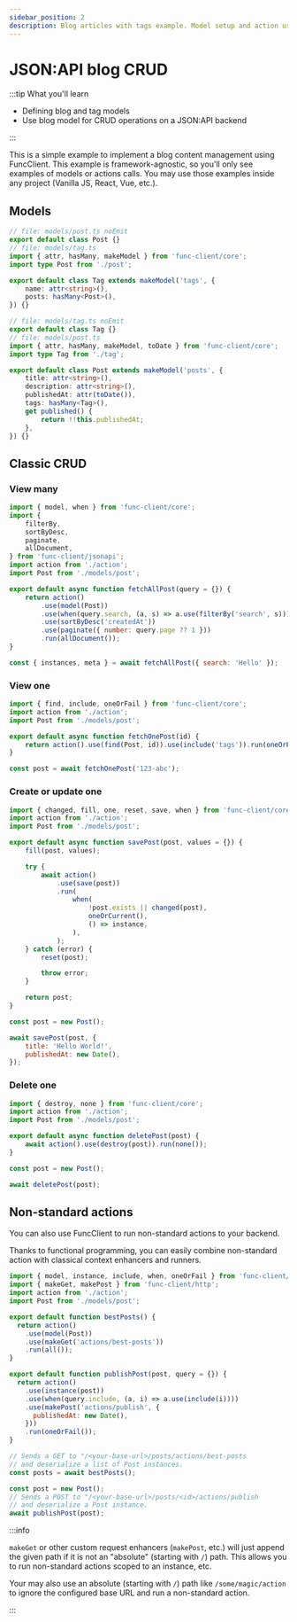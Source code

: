 ```yaml
---
sidebar_position: 2
description: Blog articles with tags example. Model setup and action usage.
---
```


# JSON:API blog CRUD

:::tip What you'll learn

-   Defining blog and tag models
-   Use blog model for CRUD operations on a JSON:API backend

:::

This is a simple example to implement a blog content management using
FuncClient. This example is framework-agnostic, so you'll only see examples of
models or actions calls. You may use those examples inside any project (Vanilla
JS, React, Vue, etc.).

## Models

```ts title="models/tag.ts"
// file: models/post.ts noEmit
export default class Post {}
// file: models/tag.ts
import { attr, hasMany, makeModel } from 'func-client/core';
import type Post from './post';

export default class Tag extends makeModel('tags', {
    name: attr<string>(),
    posts: hasMany<Post>(),
}) {}
```

```ts title="models/post.ts"
// file: models/tag.ts noEmit
export default class Tag {}
// file: models/post.ts
import { attr, hasMany, makeModel, toDate } from 'func-client/core';
import type Tag from './tag';

export default class Post extends makeModel('posts', {
    title: attr<string>(),
    description: attr<string>(),
    publishedAt: attr(toDate()),
    tags: hasMany<Tag>(),
    get published() {
        return !!this.publishedAt;
    },
}) {}
```

## Classic CRUD

### View many

```javascript
import { model, when } from 'func-client/core';
import {
    filterBy,
    sortByDesc,
    paginate,
    allDocument,
} from 'func-client/jsonapi';
import action from './action';
import Post from './models/post';

export default async function fetchAllPost(query = {}) {
    return action()
        .use(model(Post))
        .use(when(query.search, (a, s) => a.use(filterBy('search', s))))
        .use(sortByDesc('createdAt'))
        .use(paginate({ number: query.page ?? 1 }))
        .run(allDocument());
}

const { instances, meta } = await fetchAllPost({ search: 'Hello' });
```

### View one

```javascript
import { find, include, oneOrFail } from 'func-client/core';
import action from './action';
import Post from './models/post';

export default async function fetchOnePost(id) {
    return action().use(find(Post, id)).use(include('tags')).run(oneOrFail());
}

const post = await fetchOnePost('123-abc');
```

### Create or update one

```javascript
import { changed, fill, one, reset, save, when } from 'func-client/core';
import action from './action';
import Post from './models/post';

export default async function savePost(post, values = {}) {
    fill(post, values);

    try {
        await action()
            .use(save(post))
            .run(
                when(
                    !post.exists || changed(post),
                    oneOrCurrent(),
                    () => instance,
                ),
            );
    } catch (error) {
        reset(post);

        throw error;
    }

    return post;
}

const post = new Post();

await savePost(post, {
    title: 'Hello World!',
    publishedAt: new Date(),
});
```

### Delete one

```javascript
import { destroy, none } from 'func-client/core';
import action from './action';
import Post from './models/post';

export default async function deletePost(post) {
    await action().use(destroy(post)).run(none());
}

const post = new Post();

await deletePost(post);
```

## Non-standard actions

You can also use FuncClient to run non-standard actions to your backend.

Thanks to functional programming, you can easily combine non-standard action
with classical context enhancers and runners.

```javascript
import { model, instance, include, when, oneOrFail } from 'func-client/core';
import { makeGet, makePost } from 'func-client/http';
import action from './action';
import Post from './models/post';

export default function bestPosts() {
  return action()
    .use(model(Post))
    .use(makeGet('actions/best-posts'))
    .run(all());
}

export default function publishPost(post, query = {}) {
  return action()
    .use(instance(post))
    .use(when(query.include, (a, i) => a.use(include(i))))
    .use(makePost('actions/publish', {
      publishedAt: new Date(),
    }))
    .run(oneOrFail());
}

// Sends a GET to "/<your-base-url>/posts/actions/best-posts
// and deserialize a list of Post instances.
const posts = await bestPosts();

const post = new Post();
// Sends a POST to "/<your-base-url>/posts/<id>/actions/publish
// and deserialize a Post instance.
await publishPost(post);
```

:::info

`makeGet` or other custom request enhancers (`makePost`, etc.) will just append
the given path if it is not an "absolute" (starting with `/`) path. This allows
you to run non-standard actions scoped to an instance, etc.

Your may also use an absolute (starting with `/`) path like `/some/magic/action`
to ignore the configured base URL and run a non-standard action.

:::

